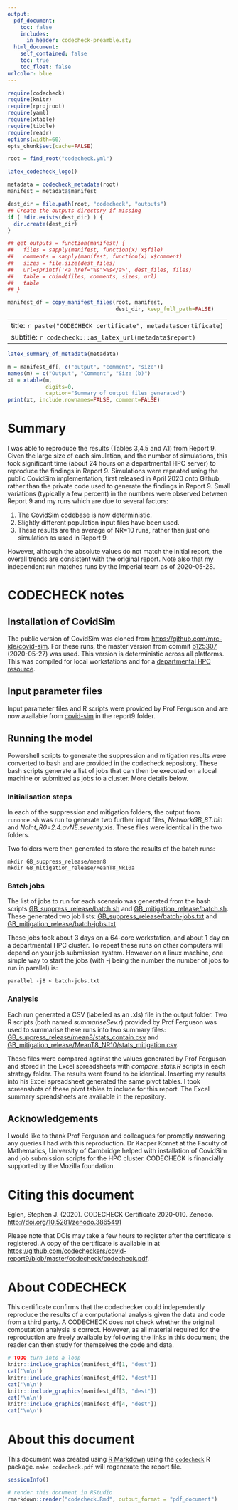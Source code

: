 ```yaml
---
output:
  pdf_document:
    toc: false
    includes:
      in_header: codecheck-preamble.sty
  html_document:
    self_contained: false
    toc: true
    toc_float: false
urlcolor: blue
---
```


```r
require(codecheck)
require(knitr)
require(rprojroot)
require(yaml)
require(xtable)
require(tibble)
require(readr)
options(width=60)
opts_chunk$set(cache=FALSE)

root = find_root("codecheck.yml")
```

```r
latex_codecheck_logo()
```

```r
metadata = codecheck_metadata(root)
manifest = metadata$manifest

dest_dir = file.path(root, "codecheck", "outputs")
## Create the outputs directory if missing
if ( !dir.exists(dest_dir) ) {
  dir.create(dest_dir)
}

## get_outputs = function(manifest) {
##   files = sapply(manifest, function(x) x$file)
##   comments = sapply(manifest, function(x) x$comment)
##   sizes = file.size(dest_files)
##   url=sprintf('<a href="%s">%s</a>', dest_files, files)
##   table = cbind(files, comments, sizes, url)
##   table
## }

manifest_df = copy_manifest_files(root, manifest,
                                  dest_dir, keep_full_path=FALSE)
```

---
title: `r paste("CODECHECK certificate", metadata$certificate)`
subtitle: `r codecheck:::as_latex_url(metadata$report)`
---

```r
latex_summary_of_metadata(metadata)
```

```r
m = manifest_df[, c("output", "comment", "size")]
names(m) = c("Output", "Comment", "Size (b)")
xt = xtable(m,
            digits=0,
            caption="Summary of output files generated")
print(xt, include.rownames=FALSE, comment=FALSE)
```


\clearpage
# Summary
I was able to reproduce the results (Tables 3,4,5 and A1) from
Report 9.  Given the large size of each simulation, and the number of
simulations, this took significant time (about 24 hours on a
departmental HPC server) to reproduce the findings in Report 9.
Simulations were repeated using the public CovidSim implementation,
first released in April 2020 onto Github, rather than the private code
used to generate the findings in Report 9.  Small variations
(typically a few percent) in the numbers were observed between Report
9 and my runs which are due to several factors:

1. The CovidSim codebase is now deterministic.
2. Slightly different population input files have been used.
3. These results are the average of NR=10 runs, rather than just one
   simulation as used in Report 9.

However, although the absolute values do not match the initial report,
the overall trends are consistent with the original report.  Note also
that my independent run matches runs by the Imperial team as of
2020-05-28.

# CODECHECK notes

## Installation of CovidSim

The public version of CovidSim was cloned from
<https://github.com/mrc-ide/covid-sim>.  For these runs, the master
version from commit [b125307](https://github.com/mrc-ide/covid-sim/commit/b125307e13d0a5226bff78b472b61a51516064e7) (2020-05-27) was used.  This version is
deterministic across all platforms.  This was compiled for local
workstations and for a [departmental HPC resource](https://www.maths.cam.ac.uk/computing/faculty-hpc-system-fawcett).


## Input parameter files

Input parameter files and R scripts were provided by Prof Ferguson and
are now available from
[covid-sim](https://github.com/mrc-ide/covid-sim) in the report9
folder.

## Running the model

Powershell scripts to generate the suppression and mitigation results
were converted to bash and are provided in the codecheck repository.  These
bash scripts generate a list of jobs that can then be executed on a
local machine or submitted as jobs to a cluster.  More details below.

### Initialisation steps

In each of the suppression and mitigation folders, the output from
`runonce.sh` was run to generate two further input files,
*NetworkGB_8T.bin* and *NoInt_R0=2.4.avNE.severity.xls.* These files
were identical in the two folders.

Two folders were then generated to store the results of the batch runs:

```
mkdir GB_suppress_release/mean8
mkdir GB_mitigation_release/MeanT8_NR10a
```

### Batch jobs

The list of jobs to run for each scenario was generated from the bash
scripts
[GB_suppress_release/batch.sh](https://github.com/codecheckers/covid-report9/blob/master/GB_suppress_release/batch.sh)
and
[GB_mitigation_release/batch.sh](https://github.com/codecheckers/covid-report9/tree/master/GB_mitigation_release/batch.sh).  These generated two job lists: 
[GB_suppress_release/batch-jobs.txt](https://github.com/codecheckers/covid-report9/blob/master/GB_suppress_release/batch-jobs.txt)
and
[GB_mitigation_release/batch-jobs.txt](https://github.com/codecheckers/covid-report9/blob/master/GB_mitigation_release/batch-jobs.txt)

These jobs took about 3 days on a 64-core workstation, and about 1 day
on a departmental HPC cluster.  To repeat these runs on other
computers will depend on your job submission system.  However on a
linux machine, one simple way to start the jobs (with -j being the
number the number of jobs to run in parallel) is:

```
parallel -j8 < batch-jobs.txt
```


### Analysis

Each run generated a CSV (labelled as an .xls) file in the output
folder.  Two R scripts (both named _summariseSev.r_) provided by Prof
Ferguson was used to summarise these runs into two summary files:
[GB_suppress_release/mean8/stats_contain.csv](<https://github.com/codecheckers/covid-report9/blob/master/GB_suppress_release/mean8/stats_contain.csv>)
and
[GB_mitigation_release/MeanT8_NR10/stats_mitigation.csv](https://github.com/codecheckers/covid-report9/blob/master/GB_mitigation_release/MeanT8_NR10/stats_mitigation.csv).

These files were compared against the values generated by Prof
Ferguson and stored in the Excel spreadsheets with *compare_stats.R*
scripts in each strategy folder.  The results were found to be
identical.  Inserting my results into his Excel spreadsheet generated
the same pivot tables.  I took screenshots of these pivot tables to
include for this report.  The Excel summary spreadsheets are available
in the repository.


## Acknowledgements

I would like to thank Prof Ferguson and colleagues for promptly
answering any queries I had with this reproduction.  Dr Kacper Kornet
at the Faculty of Mathematics, University of Cambridge helped with
installation of CovidSim and job submission scripts for the HPC
cluster.  CODECHECK is financially supported by the Mozilla
foundation.


# Citing this document

Eglen, Stephen J. (2020). CODECHECK Certificate
2020-010. Zenodo. <http://doi.org/10.5281/zenodo.3865491>

Please note that DOIs may take a few hours to register after the
certificate is registered.  A copy of the certificate is available in
at
<https://github.com/codecheckers/covid-report9/blob/master/codecheck/codecheck.pdf>.


# About CODECHECK

This certificate confirms that the codechecker could independently
reproduce the results of a computational analysis given the data and
code from a third party.  A CODECHECK does not check whether the
original computation analysis is correct.  However, as all material
required for the reproduction are freely available by following the
links in this document, the reader can then study for themselves the
code and data.

\setcounter{table}{0}
\setcounter{figure}{0}
\captionsetup[table]{labelformat=addC}
\captionsetup[figure]{labelformat=addC}

\clearpage

```r
# TODO turn into a loop 
knitr::include_graphics(manifest_df[1, "dest"])
cat('\n\n')
knitr::include_graphics(manifest_df[2, "dest"])
cat('\n\n')
knitr::include_graphics(manifest_df[3, "dest"])
cat('\n\n')
knitr::include_graphics(manifest_df[4, "dest"])
cat('\n\n')
```

\clearpage
# About this document

This document was created using [R Markdown](https://rmarkdown.rstudio.com/) using the [`codecheck`](https://github.com/codecheckers/codecheck) R package.
`make codecheck.pdf` will regenerate the report file.

```r
sessionInfo()
```

```r
# render this document in RStudio
rmarkdown::render("codecheck.Rmd", output_format = "pdf_document") 
```
